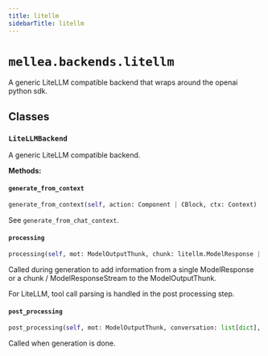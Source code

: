 ```yaml
---
title: litellm
sidebarTitle: litellm
---
```


# `mellea.backends.litellm`


A generic LiteLLM compatible backend that wraps around the openai python sdk.

## Classes

### `LiteLLMBackend`


A generic LiteLLM compatible backend.


**Methods:**

#### `generate_from_context`

```python
generate_from_context(self, action: Component | CBlock, ctx: Context)
```

See `generate_from_chat_context`.


#### `processing`

```python
processing(self, mot: ModelOutputThunk, chunk: litellm.ModelResponse | litellm.ModelResponseStream)
```

Called during generation to add information from a single ModelResponse or a chunk / ModelResponseStream to the ModelOutputThunk.

For LiteLLM, tool call parsing is handled in the post processing step.


#### `post_processing`

```python
post_processing(self, mot: ModelOutputThunk, conversation: list[dict], tools: dict[str, Callable], thinking, format)
```

Called when generation is done.

